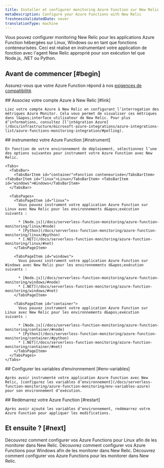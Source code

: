 ```yaml
---
title: Installer et configurer monitoring Azure Function sur New Relic
metaDescription: Configure your Azure Functions with New Relic
freshnessValidatedDate: never
translationType: machine
---
```


Vous pouvez configurer monitoring New Relic pour les applications Azure Function hébergées sur Linux, Windows ou en tant que fonctions conteneurisées. Ceci est réalisé en instrumentant votre application de fonction avec l&apos;agent New Relic approprié pour son exécution tel que Node.js, .NET ou Python.

## Avant de commencer [#begin]

Assurez-vous que votre Azure Function répond à nos [exigences de compatibilité](/docs/serverless-function-monitoring/azure-function-monitoring/compatibility-requirement-azure-monitoring).

<Steps>
  <Step>
    ## Associez votre compte Azure à New Relic [#link]

    Liez votre compte Azure à New Relic en configurant l’interrogation des métriques Azure Monitor. Cela vous permet de visualiser ces métriques dans l&apos;interface utilisateur de New Relic. Pour plus d’informations, consultez [l’intégration Azure](/docs/infrastructure/microsoft-azure-integrations/azure-integrations-list/azure-functions-monitoring-integration/#polling).
  </Step>

  <Step>
    ## instrumentez votre Azure Function [#instrument]

    En fonction de votre environnement de déploiement, sélectionnez l’une des options suivantes pour instrument votre Azure Function avec New Relic.

    <Tabs>
      <TabsBar>
        <TabsBarItem id="container">Fonction conteneurisée</TabsBarItem> <TabsBarItem id="linux">Linux</TabsBarItem> <TabsBarItem id="windows">Windows</TabsBarItem>
      </TabsBar>

      <TabsPages>
        <TabsPageItem id="linux">
          Vous pouvez instrument votre application Azure Function sur Linux avec New Relic pour les environnements d&apos;exécution suivants :

          * [Node.js](/docs/serverless-function-monitoring/azure-function-monitoring/linux/#node)
          * [Python](/docs/serverless-function-monitoring/azure-function-monitoring/linux/#python)
          * [.NET](/docs/serverless-function-monitoring/azure-function-monitoring/linux/#net)
        </TabsPageItem>

        <TabsPageItem id="windows">
          Vous pouvez instrument votre application Azure Function sur Windows avec New Relic pour les environnements d&apos;exécution suivants :

          * [Node.js](/docs/serverless-function-monitoring/azure-function-monitoring/windows/#node)
          * [.NET](/docs/serverless-function-monitoring/azure-function-monitoring/windows/#net)
        </TabsPageItem>

        <TabsPageItem id="container">
          Vous pouvez instrument votre application Azure Function sur Linux avec New Relic pour les environnements d&apos;exécution suivants :

          * [Node.js](/docs/serverless-function-monitoring/azure-function-monitoring/container/#node)
          * [Python](/docs/serverless-function-monitoring/azure-function-monitoring/container/#python)
          * [.NET](/docs/serverless-function-monitoring/azure-function-monitoring/container/#net)
        </TabsPageItem>
      </TabsPages>
    </Tabs>
  </Step>

  <Step>
    ## Configurer les variables d’environnement [#env-variables]

    Après avoir instrumenté votre application Azure Function avec New Relic, [configurez les variables d’environnement](/docs/serverless-function-monitoring/azure-function-monitoring/env-variables-azure) pour son environnement d’exécution.
  </Step>

  <Step>
    ## Redémarrez votre Azure Function [#restart]

    Après avoir ajouté les variables d’environnement, redémarrez votre Azure Function pour appliquer les modifications.
  </Step>
</Steps>

## Et ensuite ? [#next]

<DocTiles>
  <DocTile title="Instrumentation Linux" path="/docs/serverless-function-monitoring/azure-function-monitoring/linux">
    Découvrez comment configurer vos Azure Functions pour Linux afin de les monitorer dans New Relic.
  </DocTile>

  <DocTile title="Instrumentation Windows" path="/docs/serverless-function-monitoring/azure-function-monitoring/windows">
    Découvrez comment configurer vos Azure Functions pour Windows afin de les monitorer dans New Relic.
  </DocTile>

  <DocTile title="instrumentation de conteneur" path="/docs/serverless-function-monitoring/azure-function-monitoring/container">
    Découvrez comment configurer vos Azure Functions pour les monitorer dans New Relic.
  </DocTile>
</DocTiles>